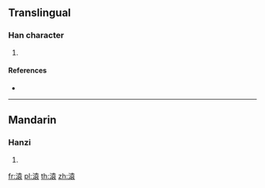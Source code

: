 {{character info/new}}
==Translingual==

===Han character===
{{Han char|rn=85|rad=水|as=10|sn=13|four=34132|canj=EGRV}}

# {{defn|Han|sort=水10}}

====References====
* {{Han ref|kx=0639.180|dkj=17928|dj=1046.100|hdz=31693.060|uh=6E92|ud=28306|bh=DE5F|bd=56927}}

----

==Mandarin==

===Hanzi===
{{cmn-hanzi|pin=[[yuán]] ([[yuan2]])|wg=yüan<sup>2</sup>}}

# {{defn|lang=cmn|sort=水10}}

[[fr:溒]]
[[pl:溒]]
[[th:溒]]
[[zh:溒]]
